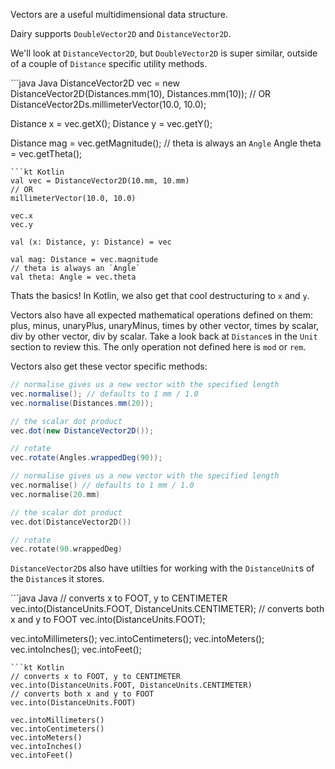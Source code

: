 Vectors are a useful multidimensional data structure.

Dairy supports `DoubleVector2D` and `DistanceVector2D`.

We'll look at `DistanceVector2D`, but `DoubleVector2D` is super similar, outside
of a couple of `Distance` specific utility methods.

<CodeGroup>
```java Java
DistanceVector2D vec = new DistanceVector2D(Distances.mm(10), Distances.mm(10));
// OR
DistanceVector2Ds.millimeterVector(10.0, 10.0);

Distance x = vec.getX();
Distance y = vec.getY();

Distance mag = vec.getMagnitude();
// theta is always an `Angle`
Angle theta = vec.getTheta();
```
```kt Kotlin
val vec = DistanceVector2D(10.mm, 10.mm)
// OR
millimeterVector(10.0, 10.0)

vec.x
vec.y

val (x: Distance, y: Distance) = vec

val mag: Distance = vec.magnitude
// theta is always an `Angle`
val theta: Angle = vec.theta
```
</CodeGroup>

Thats the basics! In Kotlin, we also get that cool destructuring to `x` and `y`.

Vectors also have all expected mathematical operations defined on them: plus,
minus, unaryPlus, unaryMinus, times by other vector, times by scalar, div by
other vector, div by scalar. Take a look back at `Distance`s in the `Unit`
section to review this. The only operation not defined here is `mod` or `rem`.

Vectors also get these vector specific methods:
<CodeGroup>
```java Java
// normalise gives us a new vector with the specified length
vec.normalise(); // defaults to 1 mm / 1.0
vec.normalise(Distances.mm(20));

// the scalar dot product
vec.dot(new DistanceVector2D());

// rotate
vec.rotate(Angles.wrappedDeg(90));
```
```kt Kotlin
// normalise gives us a new vector with the specified length
vec.normalise() // defaults to 1 mm / 1.0
vec.normalise(20.mm)

// the scalar dot product
vec.dot(DistanceVector2D())

// rotate
vec.rotate(90.wrappedDeg)
```
</CodeGroup>

`DistanceVector2D`s also have utilties for working with the `DistanceUnit`s of
the `Distance`s it stores.

<CodeGroup>
```java Java
// converts x to FOOT, y to CENTIMETER
vec.into(DistanceUnits.FOOT, DistanceUnits.CENTIMETER);
// converts both x and y to FOOT
vec.into(DistanceUnits.FOOT);

vec.intoMillimeters();
vec.intoCentimeters();
vec.intoMeters();
vec.intoInches();
vec.intoFeet();
```
```kt Kotlin
// converts x to FOOT, y to CENTIMETER
vec.into(DistanceUnits.FOOT, DistanceUnits.CENTIMETER)
// converts both x and y to FOOT
vec.into(DistanceUnits.FOOT)

vec.intoMillimeters()
vec.intoCentimeters()
vec.intoMeters()
vec.intoInches()
vec.intoFeet()
```
</CodeGroup>
